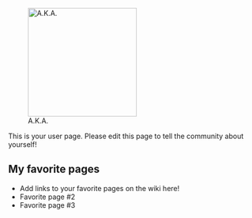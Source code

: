 [[File:10404343 690063641098950 4677124647432077650 n.jpg|thumb|220px|right|A.K.A.]]

This is your user page. Please edit this page to tell the community about yourself!

==My favorite pages==

* Add links to your favorite pages on the wiki here!
* Favorite page #2
* Favorite page #3